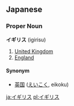 ==Japanese==                                          
===Proper Noun===
'''イギリス''' (igirisu)

# [[United Kingdom]]
# [[England]]

====Synonym====
* [[英国]] ([[えいこく]], eikoku)

[[ja:イギリス]]
[[pl:イギリス]]